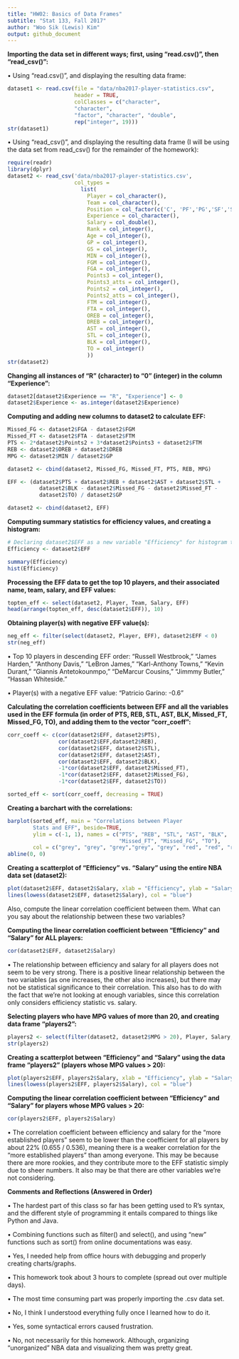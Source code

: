 ```yaml
---
title: "HW02: Basics of Data Frames"
subtitle: "Stat 133, Fall 2017"
author: "Woo Sik (Lewis) Kim"
output: github_document
---
```

**Importing the data set in different ways; first, using "read.csv()", then "read_csv()":**

• Using "read.csv()", and displaying the resulting data frame:

```r
dataset1 <- read.csv(file = "data/nba2017-player-statistics.csv",
                     header = TRUE,
                     colClasses = c("character",
                     "character",
                     "factor", "character", "double",
                     rep("integer", 19)))
str(dataset1)
```

• Using "read_csv()", and displaying the resulting data frame (I will be using the data set from read_csv() for the remainder of the homework):

```r
require(readr)
library(dplyr)
dataset2 <- read_csv('data/nba2017-player-statistics.csv',
                     col_types =
                       list(
                         Player = col_character(),
                         Team = col_character(),
                         Position = col_factor(c('C', 'PF','PG','SF','SG')),
                         Experience = col_character(),
                         Salary = col_double(),
                         Rank = col_integer(),
                         Age = col_integer(),
                         GP = col_integer(),
                         GS = col_integer(),
                         MIN = col_integer(),
                         FGM = col_integer(),
                         FGA = col_integer(),
                         Points3 = col_integer(),
                         Points3_atts = col_integer(),
                         Points2 = col_integer(),
                         Points2_atts = col_integer(),
                         FTM = col_integer(),
                         FTA = col_integer(),
                         OREB = col_integer(),
                         DREB = col_integer(),
                         AST = col_integer(),
                         STL = col_integer(),
                         BLK = col_integer(),
                         TO = col_integer()
                         ))
str(dataset2)
```

**Changing all instances of "R" (character) to "0" (integer) in the column "Experience":**

```r
dataset2[dataset2$Experience == "R", "Experience"] <- 0
dataset2$Experience <- as.integer(dataset2$Experience)
```

**Computing and adding new columns to dataset2 to calculate EFF:**

```r
Missed_FG <- dataset2$FGA - dataset2$FGM
Missed_FT <- dataset2$FTA - dataset2$FTM
PTS <- 2*dataset2$Points2 + 3*dataset2$Points3 + dataset2$FTM
REB <- dataset2$OREB + dataset2$DREB
MPG <- dataset2$MIN / dataset2$GP

dataset2 <- cbind(dataset2, Missed_FG, Missed_FT, PTS, REB, MPG)

EFF <- (dataset2$PTS + dataset2$REB + dataset2$AST + dataset2$STL + 
          dataset2$BLK - dataset2$Missed_FG - dataset2$Missed_FT - 
          dataset2$TO) / dataset2$GP

dataset2 <- cbind(dataset2, EFF)
```

**Computing summary statistics for efficiency values, and creating a histogram:**

```r
# Declaring dataset2$EFF as a new variable "Efficiency" for histogram title(s).
Efficiency <- dataset2$EFF 

summary(Efficiency)
hist(Efficiency)
```

**Processing the EFF data to get the top 10 players, and their associated name, team, salary, and EFF values:**

```r
topten_eff <- select(dataset2, Player, Team, Salary, EFF)
head(arrange(topten_eff, desc(dataset2$EFF)), 10)
```

**Obtaining player(s) with negative EFF value(s):**

```r
neg_eff <- filter(select(dataset2, Player, EFF), dataset2$EFF < 0)
str(neg_eff)
```

• Top 10 players in descending EFF order: "Russell Westbrook," "James Harden," "Anthony Davis," "LeBron James," "Karl-Anthony Towns," "Kevin Durant," "Giannis Antetokounmpo," "DeMarcur Cousins," "Jimmmy Butler," "Hassan Whiteside."

• Player(s) with a negative EFF value: "Patricio Garino: -0.6"

**Calculating the correlation coefficients between EFF and all the variables used in the EFF formula (in order of PTS, REB, STL, AST, BLK, Missed_FT, Missed_FG, TO), and adding them to the vector "corr_coeff":**

```r
corr_coeff <- c(cor(dataset2$EFF, dataset2$PTS), 
                cor(dataset2$EFF,dataset2$REB),
                cor(dataset2$EFF, dataset2$STL), 
                cor(dataset2$EFF, dataset2$AST),
                cor(dataset2$EFF, dataset2$BLK),
                -1*cor(dataset2$EFF, dataset2$Missed_FT),
                -1*cor(dataset2$EFF, dataset2$Missed_FG),
                -1*cor(dataset2$EFF, dataset2$TO))

sorted_eff <- sort(corr_coeff, decreasing = TRUE)
```

**Creating a barchart with the correlations:**

```r
barplot(sorted_eff, main = "Correlations between Player
        Stats and EFF", beside=TRUE,
        ylim = c(-1, 1), names = c("PTS", "REB", "STL", "AST", "BLK",
                                   "Missed_FT", "Missed_FG", "TO"),
        col = c("grey", "grey", "grey","grey", "grey", "red", "red", "red"))
abline(0, 0)
```

**Creating a scatterplot of "Efficiency" vs. "Salary" using the entire NBA data set (dataset2):**

```r
plot(dataset2$EFF, dataset2$Salary, xlab = "Efficiency", ylab = "Salary")
lines(lowess(dataset2$EFF, dataset2$Salary), col = "blue")
```

Also, compute the linear correlation coefficient between them. What can you
say about the relationship between these two variables?

**Computing the linear correlation coefficient between "Efficiency" and "Salary" for ALL players:**

```r
cor(dataset2$EFF, dataset2$Salary)
```

• The relationship between efficiency and salary for all players does not seem to be very strong. There is a positive linear relationship between the two variables (as one increases, the other also increases), but there may not be statistical significance to their correlation. This also has to do with the fact that we're not looking at enough variables, since this correlation only considers efficiency statistic vs. salary.

**Selecting players who have MPG values of more than 20, and creating data frame
"players2":**

```r
players2 <- select(filter(dataset2, dataset2$MPG > 20), Player, Salary, EFF)
str(players2)
```
                          
**Creating a scatterplot between "Efficiency" and "Salary" using the data frame "players2" (players whose MPG values > 20):**

```r
plot(players2$EFF, players2$Salary, xlab = "Efficiency", ylab = "Salary")
lines(lowess(players2$EFF, players2$Salary), col = "blue")
```

**Computing the linear correlation coefficient between "Efficiency" and "Salary" for players whose MPG values > 20:**

```r
cor(players2$EFF, players2$Salary)
```

• The correlation coefficient between efficiency and salary for the "more established players" seem to be lower than the coefficient for all players by about 22% (0.655 / 0.536), meaning there is a weaker correlation for the "more established players" than among everyone. This may be because there are more rookies, and they contribute more to the EFF statistic simply due to sheer numbers. It also may be that there are other variables we're not considering.

**Comments and Reflections (Answered in Order)**

• The hardest part of this class so far has been getting used to R's syntax, and the different style of programming it entails compared to things like Python and Java.

• Combining functions such as filter() and select(), and using "new" functions such as sort() from online documentations was easy.

• Yes, I needed help from office hours with debugging and properly creating charts/graphs.

• This homework took about 3 hours to complete (spread out over multiple days).

• The most time consuming part was properly importing the .csv data set.

• No, I think I understood everything fully once I learned how to do it.

• Yes, some syntactical errors caused frustration.

• No, not necessarily for this homework. Although, organizing "unorganized" NBA data and visualizing them was pretty great.
